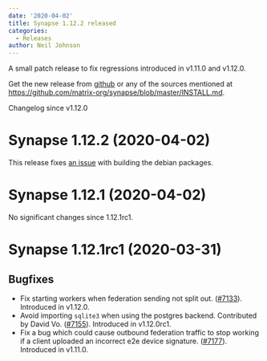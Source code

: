 ```yaml
---
date: '2020-04-02'
title: Synapse 1.12.2 released
categories:
  - Releases
author: Neil Johnson
---
```


A small patch release to fix regressions introduced in v1.11.0 and v1.12.0.

Get the new release from [github](https://github.com/matrix-org/synapse/releases/tag/v1.12.2) or any of the sources mentioned at https://github.com/matrix-org/synapse/blob/master/INSTALL.md.

Changelog since v1.12.0

Synapse 1.12.2 (2020-04-02)
===========================

This release fixes [an issue](https://github.com/matrix-org/synapse/issues/7208) with building the debian packages.


Synapse 1.12.1 (2020-04-02)
===========================

No significant changes since 1.12.1rc1.


Synapse 1.12.1rc1 (2020-03-31)
==============================

Bugfixes
--------

- Fix starting workers when federation sending not split out. ([\#7133](https://github.com/matrix-org/synapse/issues/7133)). Introduced in v1.12.0.
- Avoid importing `sqlite3` when using the postgres backend. Contributed by David Vo. ([\#7155](https://github.com/matrix-org/synapse/issues/7155)). Introduced in v1.12.0rc1.
- Fix a bug which could cause outbound federation traffic to stop working if a client uploaded an incorrect e2e device signature. ([\#7177](https://github.com/matrix-org/synapse/issues/7177)). Introduced in v1.11.0.